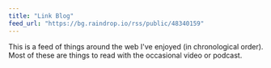 ```yaml
---
title: "Link Blog"
feed_url: "https://bg.raindrop.io/rss/public/48340159"
---
```


This is a feed of things around the web I've enjoyed (in chronological order). Most of these are things to read with the occasional video or podcast.
